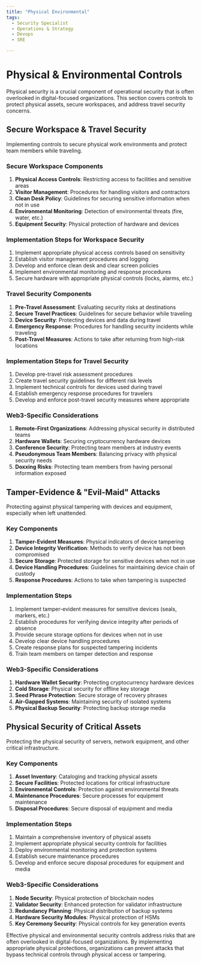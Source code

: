 ```yaml
---
title: "Physical Environmental"
tags:
  - Security Specialist
  - Operations & Strategy
  - Devops
  - SRE

---
```



<TagProvider>
<TagFilter />

# Physical & Environmental Controls

<TagList tags={frontmatter.tags} />
<AttributionList contributors={frontmatter.contributors} />

Physical security is a crucial component of operational security that is often overlooked in digital-focused organizations. This section covers controls to protect physical assets, secure workspaces, and address travel security concerns.

## Secure Workspace & Travel Security

Implementing controls to secure physical work environments and protect team members while traveling.

### Secure Workspace Components

1. **Physical Access Controls**: Restricting access to facilities and sensitive areas
2. **Visitor Management**: Procedures for handling visitors and contractors
3. **Clean Desk Policy**: Guidelines for securing sensitive information when not in use
4. **Environmental Monitoring**: Detection of environmental threats (fire, water, etc.)
5. **Equipment Security**: Physical protection of hardware and devices

### Implementation Steps for Workspace Security

1. Implement appropriate physical access controls based on sensitivity
2. Establish visitor management procedures and logging
3. Develop and enforce clean desk and clear screen policies
4. Implement environmental monitoring and response procedures
5. Secure hardware with appropriate physical controls (locks, alarms, etc.)

### Travel Security Components

1. **Pre-Travel Assessment**: Evaluating security risks at destinations
2. **Secure Travel Practices**: Guidelines for secure behavior while traveling
3. **Device Security**: Protecting devices and data during travel
4. **Emergency Response**: Procedures for handling security incidents while traveling
5. **Post-Travel Measures**: Actions to take after returning from high-risk locations

### Implementation Steps for Travel Security

1. Develop pre-travel risk assessment procedures
2. Create travel security guidelines for different risk levels
3. Implement technical controls for devices used during travel
4. Establish emergency response procedures for travelers
5. Develop and enforce post-travel security measures where appropriate

### Web3-Specific Considerations

1. **Remote-First Organizations**: Addressing physical security in distributed teams
2. **Hardware Wallets**: Securing cryptocurrency hardware devices
3. **Conference Security**: Protecting team members at industry events
4. **Pseudonymous Team Members**: Balancing privacy with physical security needs
5. **Doxxing Risks**: Protecting team members from having personal information exposed

## Tamper-Evidence & "Evil-Maid" Attacks

Protecting against physical tampering with devices and equipment, especially when left unattended.

### Key Components

1. **Tamper-Evident Measures**: Physical indicators of device tampering
2. **Device Integrity Verification**: Methods to verify device has not been compromised
3. **Secure Storage**: Protected storage for sensitive devices when not in use
4. **Device Handling Procedures**: Guidelines for maintaining device chain of custody
5. **Response Procedures**: Actions to take when tampering is suspected

### Implementation Steps

1. Implement tamper-evident measures for sensitive devices (seals, markers, etc.)
2. Establish procedures for verifying device integrity after periods of absence
3. Provide secure storage options for devices when not in use
4. Develop clear device handling procedures
5. Create response plans for suspected tampering incidents
6. Train team members on tamper detection and response

### Web3-Specific Considerations

1. **Hardware Wallet Security**: Protecting cryptocurrency hardware devices
2. **Cold Storage**: Physical security for offline key storage
3. **Seed Phrase Protection**: Secure storage of recovery phrases
4. **Air-Gapped Systems**: Maintaining security of isolated systems
5. **Physical Backup Security**: Protecting backup storage media

## Physical Security of Critical Assets

Protecting the physical security of servers, network equipment, and other critical infrastructure.

### Key Components

1. **Asset Inventory**: Cataloging and tracking physical assets
2. **Secure Facilities**: Protected locations for critical infrastructure
3. **Environmental Controls**: Protection against environmental threats
4. **Maintenance Procedures**: Secure processes for equipment maintenance
5. **Disposal Procedures**: Secure disposal of equipment and media

### Implementation Steps

1. Maintain a comprehensive inventory of physical assets
2. Implement appropriate physical security controls for facilities
3. Deploy environmental monitoring and protection systems
4. Establish secure maintenance procedures
5. Develop and enforce secure disposal procedures for equipment and media

### Web3-Specific Considerations

1. **Node Security**: Physical protection of blockchain nodes
2. **Validator Security**: Enhanced protection for validator infrastructure
3. **Redundancy Planning**: Physical distribution of backup systems
4. **Hardware Security Modules**: Physical protection of HSMs
5. **Key Ceremony Security**: Physical controls for key generation events

Effective physical and environmental security controls address risks that are often overlooked in digital-focused organizations. By implementing appropriate physical protections, organizations can prevent attacks that bypass technical controls through physical access or tampering.

</TagProvider>